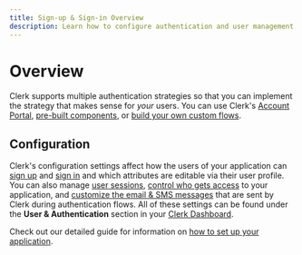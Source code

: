 ```yaml
---
title: Sign-up & Sign-in Overview
description: Learn how to configure authentication and user management for your Clerk application.
---
```


# Overview

Clerk supports multiple authentication strategies so that you can implement the strategy that makes sense for *your* users. You can use Clerk's [Account Portal](/docs/account-portal/overview), [pre-built components](/docs/authentication/components/overview), or [build your own custom flows](/docs/custom-flows/overview).

## Configuration

Clerk's configuration settings affect how the users of your application can [sign up](/docs/authentication/configuration/sign-up-options) and [sign in](/docs/authentication/configuration/sign-in-options) and which attributes are editable via their user profile. You can also manage [user sessions](/docs/authentication/configuration/session-options), [control who gets access](/docs/authentication/configuration/allowlist) to your application, and [customize the email & SMS messages](/docs/authentication/configuration/email-options) that are sent by Clerk during authentication flows. All of these settings can be found under the **User & Authentication** section in your [Clerk Dashboard](https://dashboard.clerk.com/).

Check out our detailed guide for information on [how to set up your application](/docs/quickstarts/setup-clerk).